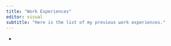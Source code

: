 ```yaml
---
title: "Work Experiences"
editor: visual
subtitle: "Here is the list of my previous work experiences."
---
```


-   
